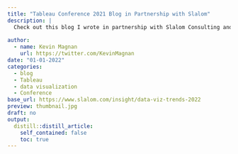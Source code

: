 ```yaml
---
title: "Tableau Conference 2021 Blog in Partnership with Slalom"
description: |
  Check out this blog I wrote in partnership with Slalom Consulting and a colleague of mine at the company. Hopefully TC22 will return to in person so we can truly experience a TC event!
  
author:
  - name: Kevin Magnan
    url: https://twitter.com/KevinMagnan
date: "01-01-2022"
categories:
  - blog
  - Tableau
  - data visualization
  - Conference
base_url: https://www.slalom.com/insight/data-viz-trends-2022
preview: thumbnail.jpg
draft: no
output:
  distill::distill_article:
    self_contained: false
    toc: true
---
```


